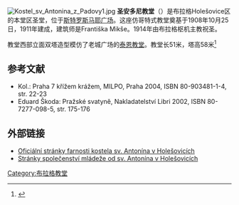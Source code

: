 [[Image:Kostel_sv_Antonina_z_Padovy1.jpg|thumb]]
'''圣安多尼教堂'''（{{Lang-cs|Kostel svatého Antonína Paduánského}}）是布拉格Holešovice区的本堂区圣堂，位于[[斯特罗斯马耶广场|斯特罗斯马耶广场]]。这座仿哥特式教堂奠基于1908年10月25日，1911年建成，建筑师是Františka Mikše。1914年由布拉格枢机主教祝圣。 

教堂西部立面双塔造型模仿了老城广场的[[泰恩教堂|泰恩教堂]]。教堂长51米，塔高58米<ref>{{cite web |url=http://www.tenzor.cz/praha/letna/1000958.htm |title=存档副本 |accessdate=2009-06-19 |deadurl=yes |archiveurl=https://web.archive.org/web/20080217004332/http://www.tenzor.cz/praha/letna/1000958.htm |archivedate=2008-02-17 }}</ref>

== 参考文献 ==
{{commons|Kostel svatého Antonína z Padovy (Praha, Holešovice)}}
* Kol.: Praha 7 křížem krážem, MILPO, Praha 2004, ISBN 80-903481-1-4, str. 22-23
* Eduard Škoda: Pražské svatyně, Nakladatelství Libri 2002, ISBN 80-7277-098-5, str. 175-176
<references />

== 外部链接 ==
* [http://www.svatyantonin.cz/ Oficiální stránky farnosti kostela sv. Antonína v Holešovicích] {{Wayback|url=http://www.svatyantonin.cz/ |date=20201127232513 }}
* [http://holesovickespolco.ic.cz/ Stránky společenství mládeže od sv. Antonína v Holešovicích] {{Wayback|url=http://holesovickespolco.ic.cz/ |date=20181008111314 }}

[[Category:布拉格教堂|Category:布拉格教堂]]